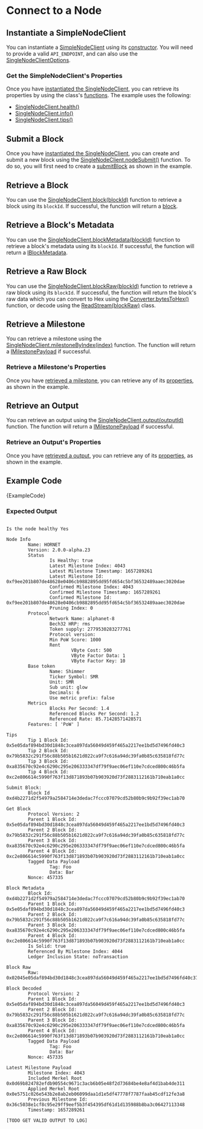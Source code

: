 

# Connect to a Node

<EnablePOW />

## Instantiate a SimpleNodeClient

You can instantiate a [SimpleNodeClient](../references/client/classes/SingleNodeClient.md) using its
[constructor](../references/client/classes/SingleNodeClient.md#constructor).  You will need to provide a valid
`API_ENDPOINT`, and can also use the
[SingleNodeClientOptions](../references/client/interfaces/SingleNodeClientOptions.md).


### Get the SimpleNodeClient's Properties

Once you have [instantiated the SingleNodeClient](#instantiate-a-simplenodeclient), you can retrieve its properties by
using the class's [functions](../references/client/classes/SingleNodeClient#methods-1).  The example uses the following:

* [SingleNodeClient.health()](../references/client/classes/SingleNodeClient.md#health)
* [SingleNodeClient.info()](../references/client/classes/SingleNodeClient.md#info)
* [SingleNodeClient.tips()](../references/client/classes/SingleNodeClient.md#tips)

## Submit a Block

Once you have [instantiated the SingleNodeClient](#instantiate-a-simplenodeclient), you can create and submit a new
block using the [SingleNodeClient.nodeSubmit()](../references/client/classes/SingleNodeClient#blocksubmit) function. To
do so, you will first need to create a [submitBlock](../references/client/classes/SingleNodeClient#blocksubmit) as shown
in the example.

## Retrieve a Block

You can use the [SingleNodeClient.block(blockId)](../references/client/classes/SingleNodeClient#block) function to retrieve
a block using its `blockId`.  If successful, the function will return a
[block](../references/client/interfaces/IClient.md).

## Retrieve a Block's Metadata

You can use the [SingleNodeClient.blockMetadata(blockId)](../references/client/classes/SingleNodeClient#blockmetadata) function to retrieve
a block's metadata using its `blockId`.  If successful, the function will return a
[IBlockMetadata](../references/client/interfaces/IBlockMetadata).

## Retrieve a Raw Block

You can use the [SingleNodeClient.blockRaw(blockId)](../references/client/classes/SingleNodeClient#blockraw) function to retrieve
a raw block using its `blockId`.  If successful, the function will return the block's raw data which you can convert to
Hex using the [Converter.bytesToHex()](../references/util/classes/Converter#bytestohex) function, or decode using the
[ReadStream(blockRaw)](../references/util/classes/ReadStream) class.

## Retrieve a Milestone

You can retrieve a milestone using the
[SingleNodeClient.milestoneByIndex(index)](../references/client/classes/SingleNodeClient#milestonebyindex) function. The
function will return a [IMilestonePayload](../references/client/interfaces/IMilestonePayload) if successful.

### Retrieve a Milestone's Properties

Once you have [retrieved a milestone](#retrieve-a-milestone), you can retrieve any of its
[properties](../references/client/interfaces/IMilestonePayload.md#properties-1), as shown in the example.

## Retrieve an Output

You can retrieve an output using the
[SingleNodeClient.output(outputId)](../references/client/classes/SingleNodeClient#output) function. The
function will return a [IMilestonePayload](../references/client/interfaces/IOutputResponse) if successful.


### Retrieve an Output's Properties

Once you have [retrieved a output](#retrieve-an-output), you can retrieve any of its
[properties](../references/client/interfaces/IOutputResponse.md#properties-1), as shown in the example.

## Example Code

<CodeBlock className="language-javascript">
    {ExampleCode}
</CodeBlock>

### Expected Output

```plaintext

Is the node healthy Yes

Node Info
        Name: HORNET
        Version: 2.0.0-alpha.23
        Status
                Is Healthy: true
                Latest Milestone Index: 4043
                Latest Milestone Timestamp: 1657289261
                Latest Milestone Id: 0xf9ee201b807de48628e0406cb9882895dd95fd654c5bf36532489aaec3020dae
                Confirmed Milestone Index: 4043
                Confirmed Milestone Timestamp: 1657289261
                Confirmed Milestone Id: 0xf9ee201b807de48628e0406cb9882895dd95fd654c5bf36532489aaec3020dae
                Pruning Index: 0
        Protocol
                Network Name: alphanet-8
                Bech32 HRP: rms
                Token supply: 2779530283277761
                Protocol version:
                Min PoW Score: 1000
                Rent
                        VByte Cost: 500
                        VByte Factor Data: 1
                        VByte Factor Key: 10
        Base token
                Name: Shimmer
                Ticker Symbol: SMR
                Unit: SMR
                Sub unit: glow
                Decimals: 6
                Use metric prefix: false
        Metrics
                Blocks Per Second: 1.4
                Referenced Blocks Per Second: 1.2
                Referenced Rate: 85.71428571428571
        Features: [ 'PoW' ]

Tips
        Tip 1 Block Id: 0x5e05daf894bd30d1848c3cea897da56049d459f465a2217ee1bd5d7496fd40c3
        Tip 2 Block Id: 0x79b5832c291f56c88b505b1621d022ca9f7c616a94dc39fa0b85c635818fd77c
        Tip 3 Block Id: 0xa835670c92e4c6290c295e206333347df79f9aec06ef110e7cdced800c46b5fa
        Tip 4 Block Id: 0xc2e806614c5990f763f13d871893b07b903920d73f2883112161b710eab1a0cc

Submit Block:
        Block Id 0xd4b2271d2f54979a2584714e3dedac7fccc07079cd52b80b9c9b92f39ec1ab70

Get Block
        Protocol Version: 2
        Parent 1 Block Id: 0x5e05daf894bd30d1848c3cea897da56049d459f465a2217ee1bd5d7496fd40c3
        Parent 2 Block Id: 0x79b5832c291f56c88b505b1621d022ca9f7c616a94dc39fa0b85c635818fd77c
        Parent 3 Block Id: 0xa835670c92e4c6290c295e206333347df79f9aec06ef110e7cdced800c46b5fa
        Parent 4 Block Id: 0xc2e806614c5990f763f13d871893b07b903920d73f2883112161b710eab1a0cc
        Tagged Data Payload
                Tag: Foo
                Data: Bar
        Nonce: 457335

Block Metadata
        Block Id: 0xd4b2271d2f54979a2584714e3dedac7fccc07079cd52b80b9c9b92f39ec1ab70
        Parent 1 Block Id: 0x5e05daf894bd30d1848c3cea897da56049d459f465a2217ee1bd5d7496fd40c3
        Parent 2 Block Id: 0x79b5832c291f56c88b505b1621d022ca9f7c616a94dc39fa0b85c635818fd77c
        Parent 3 Block Id: 0xa835670c92e4c6290c295e206333347df79f9aec06ef110e7cdced800c46b5fa
        Parent 4 Block Id: 0xc2e806614c5990f763f13d871893b07b903920d73f2883112161b710eab1a0cc
        Is Solid: true
        Referenced By Milestone Index: 4044
        Ledger Inclusion State: noTransaction

Block Raw
        Raw: 0x02045e05daf894bd30d1848c3cea897da56049d459f465a2217ee1bd5d7496fd40c379b5832c291f56c88b505b1621d022ca9f7c616a94dc39fa0b85c635818fd77ca835670c92e4c6290c295e206333347df79f9aec06ef110e7cdced800c46b5fac2e806614c5990f763f13d871893b07b903920d73f2883112161b710eab1a0cc0f0000000500000003466f6f0300000042617277fa060000000000

Block Decoded
        Protocol Version: 2
        Parent 1 Block Id: 0x5e05daf894bd30d1848c3cea897da56049d459f465a2217ee1bd5d7496fd40c3
        Parent 2 Block Id: 0x79b5832c291f56c88b505b1621d022ca9f7c616a94dc39fa0b85c635818fd77c
        Parent 3 Block Id: 0xa835670c92e4c6290c295e206333347df79f9aec06ef110e7cdced800c46b5fa
        Parent 4 Block Id: 0xc2e806614c5990f763f13d871893b07b903920d73f2883112161b710eab1a0cc
        Tagged Data Payload
                Tag: Foo
                Data: Bar
        Nonce: 457335

Latest Milestone Payload
        Milestone Index: 4043
        Included Merkel Root 0x0d69b824782efdb90554c9671c3acb6b05e48f2d73684be4e8af4d1bab4de311
        Applied Merkel Root 0x0e5751c026e543b2e8ab2eb06099daa1d1e5df47778f7787faab45cdf12fe3a8
        Previous Milestone Id: 0x36c5038e1cf8c95e29ff9eef5b3f454395df61d1d135988b8ba3c06427113348
        Timestamp: 1657289261

[TODO GET VALID OUTPUT TO LOG]
```
